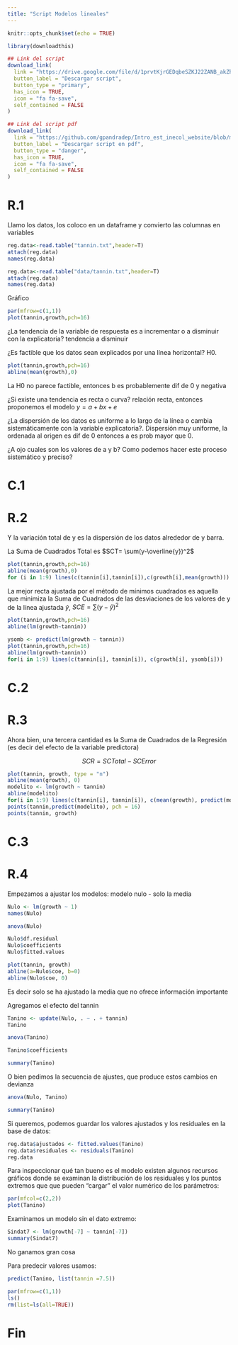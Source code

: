 ```yaml
---
title: "Script Modelos lineales"
---
```


```r
knitr::opts_chunk$set(echo = TRUE)
```


```r
library(downloadthis)

## Link del script
download_link(
  link = "https://drive.google.com/file/d/1prvtKjrGEDqbeSZKJ22ZANB_akZhv7t0/view",
  button_label = "Descargar script",
  button_type = "primary",
  has_icon = TRUE,
  icon = "fa fa-save",
  self_contained = FALSE
)

```

```r
## Link del script pdf
download_link(
  link = "https://github.com/gpandradep/Intro_est_inecol_website/blob/main/scripts/Regre.pdf",
  button_label = "Descargar script en pdf",
  button_type = "danger",
  has_icon = TRUE,
  icon = "fa fa-save",
  self_contained = FALSE
)
```
# R.1

Llamo los datos, los coloco en un dataframe y convierto las columnas en
variables

```r
reg.data<-read.table("tannin.txt",header=T)
attach(reg.data)
names(reg.data)
```

```r
reg.data<-read.table("data/tannin.txt",header=T)
attach(reg.data)
names(reg.data)
```

Gráfico

```r
par(mfrow=c(1,1))
plot(tannin,growth,pch=16)
```

¿La tendencia de la variable de respuesta es a incrementar o a disminuir con la explicatoria? tendencia a disminuir

¿Es factible que los datos sean explicados por una línea horizontal? H0.

```r
plot(tannin,growth,pch=16)
abline(mean(growth),0)
```

La H0 no parece factible, entonces b es probablemente dif de 0 y negativa

¿Si existe una tendencia es recta o curva? relación recta, entonces proponemos el modelo $y=a+bx+e$

¿La dispersión de los datos es uniforme a lo largo de la línea o cambia sistemáticamente con la variable explicatoria?. Dispersión muy uniforme, la ordenada al origen es dif de 0 entonces a es prob mayor que 0.

¿A ojo cuales son los valores de a y b? Como podemos hacer este proceso sistemático y preciso?

# C.1

# R.2 

Y la variación total de y es la dispersión de los datos alrededor de y barra.

La Suma de Cuadrados Total es $SCT= \sum(y-\overline{y})^2$

```r
plot(tannin,growth,pch=16)
abline(mean(growth),0)
for (i in 1:9) lines(c(tannin[i],tannin[i]),c(growth[i],mean(growth)))
```

La mejor recta ajustada por el método de mínimos cuadrados es aquella que minimiza la Suma de Cuadrados de las desviaciones de los valores de y de la línea ajustada $\hat{y}$, $SCE=\sum(y - \hat{y})^2$

```r
plot(tannin,growth,pch=16) 
abline(lm(growth~tannin))
```

```r
ysomb <- predict(lm(growth ~ tannin))
plot(tannin,growth,pch=16) 
abline(lm(growth~tannin))
for(i in 1:9) lines(c(tannin[i], tannin[i]), c(growth[i], ysomb[i]))
```

# C.2

# R.3 

Ahora bien, una tercera cantidad es la Suma de Cuadrados de la Regresión (es decir del efecto de la variable predictora)

$$SCR = SCTotal - SCError$$
```r
plot(tannin, growth, type = "n") 
abline(mean(growth), 0) 
modelito <- lm(growth ~ tannin) 
abline(modelito) 
for(i in 1:9) lines(c(tannin[i], tannin[i]), c(mean(growth), predict(modelito)[i])) 
points(tannin,predict(modelito), pch = 16) 
points(tannin, growth)
```

# C.3

# R.4 

Empezamos a ajustar los modelos: modelo nulo - solo la media

```r
Nulo <- lm(growth ~ 1) 
names(Nulo)
```

```r
anova(Nulo) 
```

```r
Nulo$df.residual 
Nulo$coefficients 
Nulo$fitted.values
```

```r
plot(tannin, growth) 
abline(a=Nulo$coe, b=0) 
abline(Nulo$coe, 0)
```

Es decir solo se ha ajustado la media que no ofrece información importante

Agregamos el efecto del tannin

```r
Tanino <- update(Nulo, . ~ . + tannin)
Tanino
```

```r
anova(Tanino)
```

```r
Tanino$coefficients
```

```r
summary(Tanino)
```

O bien pedimos la secuencia de ajustes, que produce estos cambios en devianza

```r
anova(Nulo, Tanino)
```


```r
summary(Tanino)
```

Si queremos, podemos guardar los valores ajustados y los residuales en la base de datos:

```r
reg.data$ajustados <- fitted.values(Tanino) 
reg.data$residuales <- residuals(Tanino)
reg.data
```

Para inspeccionar qué tan bueno es el modelo existen algunos recursos gráficos donde se examinan la distribución de los residuales y los puntos extremos que que pueden "cargar" el valor numérico de los parámetros:

```r
par(mfcol=c(2,2))
plot(Tanino)
```

Examinamos un modelo sin el dato extremo:

```r
Sindat7 <- lm(growth[-7] ~ tannin[-7]) 
summary(Sindat7)
```
No ganamos gran cosa

Para predecir valores usamos:

```r
predict(Tanino, list(tannin =7.5))
```


```r
par(mfrow=c(1,1)) 
ls() 
rm(list=ls(all=TRUE))
```

# Fin
